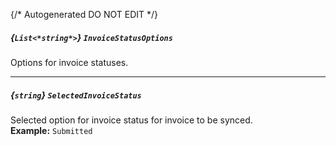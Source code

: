 {/* Autogenerated DO NOT EDIT  */}
##### *{`List<*string*>`}* `InvoiceStatusOptions`
Options for invoice statuses.

---
##### *{`string`}* `SelectedInvoiceStatus`
Selected option for invoice status for invoice to be synced.
<br/>
**Example:** `Submitted`


